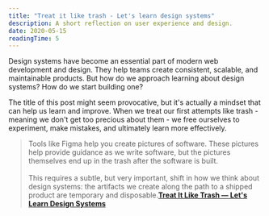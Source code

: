 ```yaml
---
title: "Treat it like trash - Let's learn design systems"
description: A short reflection on user experience and design.
date: 2020-05-15
readingTime: 5
---
```


Design systems have become an essential part of modern web development and design. They help teams create consistent, scalable, and maintainable products. But how do we approach learning about design systems? How do we start building one?

The title of this post might seem provocative, but it's actually a mindset that can help us learn and improve. When we treat our first attempts like trash - meaning we don't get too precious about them - we free ourselves to experiment, make mistakes, and ultimately learn more effectively.

>Tools like Figma help you create pictures of software. These pictures help provide guidance as we write software, but the pictures themselves end up in the trash after the software is built.
<br /><br />
This requires a subtle, but very important, shift in how we think about design systems: the artifacts we create along the path to a shipped product are temporary and disposable.**<a href="https://www.netlify.com/blog/2020/05/12/treat-it-like-trash-lets-learn-design-systems-part-2/">Treat It Like Trash — Let's Learn Design Systems</a>**